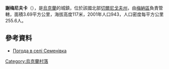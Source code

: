{{coord|51|28|7|N|31|55|2|E|scale:100000|display=title}}

'''謝梅尼夫卡'''（{{lang-uk|Семенівка}}），是[[烏克蘭|烏克蘭]]的城鎮，位於該國北部[[切爾尼戈夫州|切爾尼戈夫州]]，由[[梅納區|梅納區]]負責管轄，面積3.69平方公里，海拔高度117米，2001年人口943，人口密度每平方公里255.6人。

==參考資料==
* [http://weather.in.ua/ua/chernigovskaja/23590 Погода в селі Семенівка]{{Wayback|url=http://weather.in.ua/ua/chernigovskaja/23590 |date=20170529001809 }}

{{Ukraine-geo-stub}}
[[Category:烏克蘭村落|Category:烏克蘭村落]]